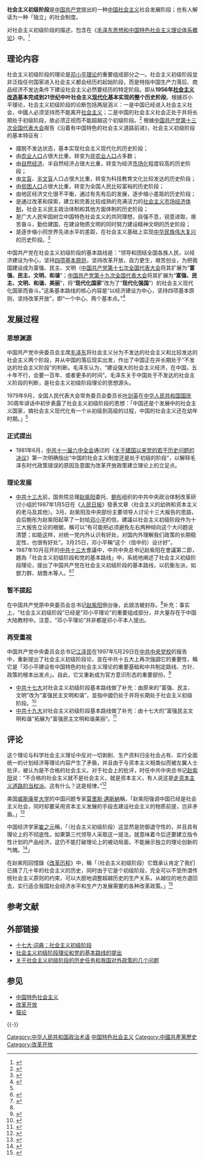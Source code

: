 {{noteTA
|1=zh-cn:威斯康星; zh-hant:威斯康辛;
}}
{{中共指导思想}}
'''社会主义初级阶段'''是[[中国共产党|中国共产党]]提出的一种[[中国社会主义|中国社会主义]]社会发展阶段；也有人解读为一种「独立」的社会制度。

对社会主义初级阶段的描述，包含在《[[毛泽东思想和中国特色社会主义理论体系概论|毛泽东思想和中国特色社会主义理论体系概论]]》中。<ref>{{cite web|url=http://news.xinhuanet.com/ziliao/2003-01/20/content_697901.htm|title=社会主义初级阶段理论和党的基本路线的提出|publisher=新华网|date=2003-01-20|language=zh-hans|accessdate=2008-08-03|archive-date=2008-07-26|archive-url=https://web.archive.org/web/20080726192429/http://news.xinhuanet.com/ziliao/2003-01/20/content_697901.htm|dead-url=no}}</ref>

==理论内容==
{{中国政治}}
社会主义初级阶段的理论是[[邓小平理论|邓小平理论]]的重要组成部分之一。社会主义初级阶段並非泛指任何国家进入社会主义都会经历的起始阶段，而是特指中国生产力落后、商品经济不发达条件下建设社会主义必然要经历的特定阶段。即从'''1956年[[生产资料所有制的社会主义改造|社会主义改造]]基本完成到21世纪中叶社会主义[[四个现代化|现代化]]基本实现的整个历史阶段'''。根據邓小平理论，社会主义初级阶段的论断包括两层涵义：一是中国已经进入社会主义社会，中國人必须坚持而不能离开[[社会主义|社会主义]]；二是中国的社会主义社会正处于并将长期处于初级阶段，故必须正视而不能超越这个初级阶段。<ref>{{cite web | url=http://www2.thu.edu.tw/~trc/2-thuup/3-program/second/1-class/3-chi/3-03-04.pdf | title=社會主義初級階段論 | publisher=東海大學 | accessdate=2015-02-23 | archive-date=2015-02-22 | archive-url=https://web.archive.org/web/20150222175333/http://www2.thu.edu.tw/~trc/2-thuup/3-program/second/1-class/3-chi/3-03-04.pdf | dead-url=no }}</ref>
{{Quote box
|align=left
|width=50%
|quote=社会主义初级阶段不是泛指任何国家进入社会主义都会经历的起始阶段，而是特指我国生产力落后、商品经济不发达条件下建设社会主义必然要经历的特定阶段。即从1956年社会主义改造基本完成到21世纪中叶社会主义现代化基本实现的整个历史阶段。
|source = [[中共十三大|中共十三大]]报告《沿着有中国特色的社会主义道路前进》
|}}
根據[[中国共产党第十三次全国代表大会|中国共产党第十三次全国代表大会]]报告《沿着有中国特色的社会主义道路前进》，社会主义初级阶段的基本特征有： 

*摆脱不发达状态，基本实现社会主义现代化的历史阶段； 
*由[[农业人口|农业人口]]占很大比重，转变为[[非农业人口|非农业人口]]占多数； 
*由[[自然经济|自然经济]]、半自然经济占很大比重，转变为经济[[市场化|市场化]]程度较高的历史阶段；
*由[[文盲|文盲]]、[[半文盲|半文盲]]人口占很大比重，转变为科技教育文化比较发达的历史阶段；
*由[[贫困人口|贫困人口]]占很大比重，转变为全国人民比较富裕的历史阶段；
*由地区经济文化很不平衡，通过有先有后的发展，逐步缩小差距的历史阶段；
*是通过改革和探索，建立和完善比较成熟的充满活力的[[社会主义市场经济体制|社会主义市场经济体制]]，社会主义民主政治体制和其他方面体制的历史阶段；
*是广大人民牢固树立中国特色社会主义的共同理想，自强不息，锐意进取，艰苦奋斗，勤俭建国，在建设物质文明的同时努力建设精神文明的历史阶段；
*是逐步缩小同世界先进水平的差距，在社会主义基础上实现[[中华民族伟大复兴|中华民族伟大复兴]]的历史阶段。<ref name="沿着有中国特色的社会主义道路前进">{{cite conference | title=沿着有中国特色的社会主义道路前进 |date=1987年10月}}</ref>

中国共产党在社会主义初级阶段的基本路线是：“领导和团结全国各族人民，以经济建设为中心，坚持[[四项基本原则|四项基本原则]]，坚持改革开放，自力更生，艰苦创业，为把我国建设成为富强、民主、文明（[[中国共产党第十七次全国代表大会|中国共产党第十七次全国代表大会]]将其扩展为“'''富强、民主、文明、和谐'''”；[[中国共产党第十九次全国代表大会|中国共产党第十九次全国代表大会]]将其扩展为“'''富强、民主、文明、和谐、美丽'''”，将“'''现代化国家'''”改为了“'''现代化强国'''”）的社会主义现代化国家而奋斗。”这条基本路线的核心内容是“以经济建设为中心，坚持四项基本原则，坚持改革开放”，即“一个中心、两个基本点。”<ref>{{cite web | url=http://cpc.people.com.cn/BIG5/64156/64157/4509599.html | title=四項基本原則 | publisher=新華網 | accessdate=2015-02-23 | archive-date=2015-02-22 | archive-url=https://web.archive.org/web/20150222224108/http://cpc.people.com.cn/BIG5/64156/64157/4509599.html | dead-url=no }}</ref>

==发展过程==
===思想渊源===
中国共产党中央委员会主席[[毛泽东|毛泽东]]将社会主义分为不发达的社会主义和比较发达的社会主义两个阶段，并从中国的落后现实出发，作出了中国正在并长期处于“不发达的社会主义阶段”的判断。毛泽东认为，“建设强大的社会主义经济，在中国，五十年不行，会要一百年、或者更多的时间”。毛泽东关于中国处于不发达的社会主义阶段的判断，是社会主义初级阶段理论的思想源头。

1979年9月，全国人民代表大会常务委员会委员长[[叶剑英|叶剑英]]在[[中华人民共和国国庆|中华人民共和国国庆]]30周年讲话中初步表露了社会主义初级阶段的思想：「中国还是个发展中的社会主义国家，搞社会主义现代化有一个从初级到高级的过程，中国的社会主义还在幼年时期。」<ref name="critic" />

===正式提出===
*1981年6月，[[中共十一届六中全会|中共十一届六中全会]]通过的《[[关于建国以来党的若干历史问题的决议|关于建国以来党的若干历史问题的决议]]》第一次明确指出“中国的社会主义制度还是处于初级的阶段”，以解释毛泽东时代政策错误的原因及意圖为改革开放政策建立理论上的立足点。

===理论发展===
*[[中共十三大|中共十三大]]前，国务院总理[[赵紫阳|赵紫阳]]委托、[[鲍彤|鲍彤]]组织的中共中央政治体制改革研讨小组於1987年1月5日在《[[人民日报|人民日报]]》發表文章〈社会主义的幼驹和资本主义的老马及其他〉。3月，赵紫阳及中央部份主要领导人讨论十三大报告的思路，会后鲍彤为赵紫阳起草了一封给[[邓小平|邓小平]]的信，建議以社会主义初级阶段作为十三大报告立论的根据，稱可以“有可能把必须避免左右两种倾向这个大问题说清楚；如能这样，对统一党内外认识有好处，对国内外理解我们政策的长期稳定性，也很有好处”。3月25日，邓小平稱“这个（信中的）设计好”。
*1987年10月召开的[[中共十三大|中共十三大]]會議中，中共中央总书记赵紫阳在會議第二節，題為「社会主义初级阶段和党的基本路线」中，系统地阐述了社会主义初级阶段理论，提出了中国共产党在社会主义初级阶段的基本路线，以抗衡左派，如鄧力群、胡喬木等人。<ref>{{Cite web|url= http://dangshi.people.com.cn/GB/165617/173273/10357188.html|title= 社会主义初级阶段|accessdate= 2015-02-22|publisher= 人民网|quote= 我国正处在社会主义的初级阶段。这个论断，包括两层含义。第一，我国社会已经是社会主义社会，我们必须坚持而不能离开社会主义。第二，我国的社会主义还处在初级阶段，我们必须从这个实际出发，而不能超越这个阶段。在近代中国具体历史条件下，不承认中国人民可以不经过资本主义充份发展阶段而走上社会主义道路，是革命发展问题上的机械论，是右倾错误的重要认识根源；以为不经过生产力的巨大发展就可以越过社会主义初级阶段，是革命发展问题上的空想论，是‘左’倾错误的重要认识根源。……我国原来是一个半殖民地半封建大国。……也正因为我们的社会主义是脱胎于半殖民地半封建社会，生产力水平远远落后于发达的资本主义国家，这就决定了我们必须经历一个很长的初级阶段，去实现别的许多国家在资本主义条件下实现的工业化和生产的商品化、社会化、现代化。|archive-date= 2016-03-04|archive-url= https://web.archive.org/web/20160304090616/http://dangshi.people.com.cn/GB/165617/173273/10357188.html|dead-url= no}}</ref><ref>{{Cite web|url= http://www.renminbao.com/rmb/articles/2015/1/27/60836b.html|title= 趙紫陽最後的歲月（下）|accessdate= 2015-02-23|publisher= 人民報|quote= 鄧力群、胡喬木反對，說你一個特區，又是租界，反正你提甚麼他給你來一個理論反對。那麼我們怎麼辦呢？來社會主義初級階段的理論。社會主義初級階段就是鄧小平說的不合格的社會主義，趙紫陽延伸了一下，不合格的社會主義就不是社會主義，又延伸了一句，就是資本主義。|archive-date= 2015-02-23|archive-url= https://web.archive.org/web/20150223231410/http://www.renminbao.com/rmb/articles/2015/1/27/60836b.html|dead-url= no}}</ref>

===暂不提起===
在中国共产党原中央委员会总书记[[赵紫阳|赵紫阳]]倒台後，此說法被封存。<ref name="critic" />补充：事实上，“社会主义初级阶段”已经是“邓小平理论”的重要组成部分，并大量存在于中国大陆教材中。注意，“邓小平理论”并非都是邓小平本人提出。

===再受重視===
中国共产党中央委员会总书记[[江泽民|江泽民]]在1997年5月29日在[[中共中央党校|中共中央党校]]的报告中，重新提出了社会主义初级阶段论，並在中共十五大上再次強調它的重要性，稱它是「邓小平建设有中国特色的社会主义理论的重要基础和中共制定路线、方针、政策的根本出发点」。自此，它又重新成为官方意识形态的重要部份。<ref name="critic">{{cite web | url=http://www.modernchinastudies.org/us/issues/past-issues/63-mcs-1998-issue-4/464-2011-12-29-18-13-29.html | title=“社会主义初级阶段论”评析 | publisher=Modern China Studies | accessdate=2015-02-23 | language=zh-hans | archive-date=2015-02-22 | archive-url=https://web.archive.org/web/20150222202302/http://www.modernchinastudies.org/us/issues/past-issues/63-mcs-1998-issue-4/464-2011-12-29-18-13-29.html | dead-url=no }}</ref>
*[[中共十七大|中共十七大]]对社会主义初级阶段基本路线做了补充：由原来的“富强、民主、文明”改为“富强民主文明和谐”，並指中國仍处于并将长期处于社会主义初级阶段。<ref>{{Cite web|url= http://theory.people.com.cn/n/2015/0108/c40531-26347388.html|title= 孙熙国：科学认识社会主义核心价值观|accessdate= 2015-02-23|publisher= 人民网|quote= "“富强、民主、文明、和谐是中国共产党在社会主义初级阶段的奋斗目标，是党的基本路线的落脚点，也是全国人民的共同理想和信念追求”。"|archive-date= 2015-02-23|archive-url= https://web.archive.org/web/20150223224733/http://theory.people.com.cn/n/2015/0108/c40531-26347388.html|dead-url= no}}</ref>
*[[中共十九大|中共十九大]]对社会主义初级阶段基本路线做了补充：由十七大的“富强民主文明和谐”拓展为“富强民主文明和谐美丽”。<ref>{{cite web|url=https://www.12371.cn/2017/10/18/ARTI1508316541841851.shtml|title=十九大报告在这个方面改了一个字，彰显出什么？}}</ref>

==评论==
这个理论与科学社会主义理论中反对一切剥削、生产资料归全社会占有、实行全面统一的计划经济等理论内容产生了矛盾，并且由于与资本主义相类似而被左翼人士批评，被认为是不合格的社会主义。对于社会上的批评，时任中共中央总书记[[赵紫阳|赵紫阳]]说：“不合格的社会主义就不是社会主义，就是资本主义，有人说这是[[走资本主义道路的当权派|走资本主义道路的当权派]]。这有什么？这是规律。”<ref>{{cite web|url=http://www.voachinese.com/content/zhao-ziyang-20120701/1352483.html|title=赵紫阳最后的岁月 完整版|publisher=美国之音|date=07.01.2012|language=zh-hans|accessdate=2012-09-25|archive-date=2012-08-15|archive-url=https://web.archive.org/web/20120815134923/http://www.voachinese.com/content/zhao-ziyang-20120701/1352483.html|dead-url=no}}</ref>

美国[[威斯康星大学|威斯康星大学]]的中国问题专家[[莫里斯·邁斯納|莫里斯·邁斯納]]稱，「赵紫阳强调中国已经是社会主义社会，同时却要采用资本主义发展的手段去建设社会主义的物质前提，岂非矛盾。」<ref name="邓小平时代">{{cite book | title=邓小平时代 | author=Maurice Meisner | year=1996 | location=New York | pages=337}}</ref>

中国经济学家[[崔之元|崔之元]]稱，「（社会主义初级阶段）这显然是防御退守性的，并且具有理论上的不彻底性。如果第三代领导人采取这一提法，就意味着今后还要建立指令性计划的产品经济，这仍不能打破理论上的被动局面，不能展示独立的理论创新的气魄。<ref name="中共十五大的战略选择">{{cite journal | title=中共十五大的战略选择 | author=崔之元 | journal=明镜月刊 | date=1997年8月}}</ref>」

在赵紫阳回憶錄《[[改革历程|改革历程]]》中，稱「（社会主义初级阶段）它既承认肯定了我们已搞了几十年的社会主义的历史，同时由于它是个初级阶段，完全可以不受所谓传统社会主义原则的约束，可以大胆地调整超越历史的生产关系，从越位的地方退回去，实行适合我国社会经济水平和生产力发展需要的各种改革政策。」<ref name="改革历程">{{cite book | title=改革历程 | author=赵紫阳}}</ref>

==参考文献==
{{Reflist|2}}

==外部链接==
*[http://news.xinhuanet.com/misc/2007-10/19/content_6908693.htm 十七大·词典：社会主义初级阶段]{{Wayback|url=http://news.xinhuanet.com/misc/2007-10/19/content_6908693.htm |date=20081006122445 }}{{zh}}{{en}}
*[http://news.xinhuanet.com/ziliao/2003-01/20/content_697901.htm 社会主义初级阶段理论和党的基本路线的提出]{{Wayback|url=http://news.xinhuanet.com/ziliao/2003-01/20/content_697901.htm |date=20080726192429 }}{{zh}}
*[http://in.china-embassy.org/chn/zgbd/t300993.htm 关于社会主义初级阶段的历史任务和我国对外政策的几个问题]{{Wayback|url=http://in.china-embassy.org/chn/zgbd/t300993.htm |date=20110810124332 }}{{zh}}

==参见==
*[[中国特色社会主义|中国特色社会主义]]
*[[改革开放|改革开放]]
*[[猫论|猫论]]

{{-}}
{{中国共产党的有关信息|理论}}
{{中国特色社会主义}}
[[Category:中华人民共和国政治术语|Category:中华人民共和国政治术语]]
[[Category:中国特色社会主义|]]
[[Category:中國共產黨歷史|Category:中國共產黨歷史]]
[[Category:改革开放|Category:改革开放]]